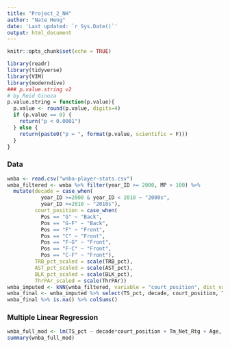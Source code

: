 ```yaml
---
title: "Project_2_NH"
author: "Nate Heng"
date: 'Last updated: `r Sys.Date()`'
output: html_document
---
```


```r
knitr::opts_chunk$set(echo = TRUE)
```

```r
library(readr)
library(tidyverse)
library(VIM)
library(moderndive)
### p.value.string v2
# by Reid Ginoza
p.value.string = function(p.value){
  p.value <- round(p.value, digits=4)
  if (p.value == 0) {
    return("p < 0.0001")
  } else {
    return(paste0("p = ", format(p.value, scientific = F)))
  }
}
```

### Data

```r
wnba <- read.csv("wnba-player-stats.csv")
wnba_filtered <- wnba %>% filter(year_ID >= 2000, MP > 100) %>% 
  mutate(decade = case_when(
           year_ID >=2000 & year_ID < 2010 ~ "2000s",
           year_ID >=2010 ~ "2010s"), 
         court_position = case_when(
           Pos == "G" ~ "Back",
           Pos == "G-F" ~ "Back",
           Pos == "F" ~ "Front",
           Pos == "C" ~ "Front",
           Pos == "F-G" ~ "Front",
           Pos == "F-C" ~ "Front",
           Pos == "C-F" ~ "Front"),
         TRB_pct_scaled = scale(TRB_pct),
         AST_pct_scaled = scale(AST_pct),
         BLK_pct_scaled = scale(BLK_pct),
         ThrPAr_scaled = scale(ThrPAr))
wnba_imputed <- kNN(wnba_filtered, variable = "court_position", dist_var = c("TRB_pct_scaled", "AST_pct_scaled", "BLK_pct_scaled", "ThrPAr_scaled"))
wnba_final <- wnba_imputed %>% select(TS_pct, decade, court_position, Tm_Net_Rtg, Age)
wnba_final %>% is.na() %>% colSums()
```


### Multiple Linear Regression

```r
wnba_full_mod <- lm(TS_pct ~ decade*court_position + Tm_Net_Rtg + Age, data = wnba_final)
summary(wnba_full_mod)
```